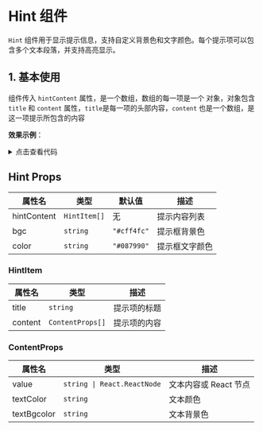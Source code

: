 # Hint 组件


`Hint` 组件用于显示提示信息，支持自定义背景色和文字颜色。每个提示项可以包含多个文本段落，并支持高亮显示。

## 1. 基本使用

组件传入 `hintContent` 属性，是一个数组，数组的每一项是一个 对象，对象包含 `title` 和 `content` 属性，`title`是每一项的头部内容，`content` 也是一个数组，是这一项提示所包含的内容

**效果示例**：

<Card>
<Basic />
<details className="mt-3">
<summary>点击查看代码</summary>
```jsx
import { useState, useEffect, useRef } from "react";
import { useParams } from "react-router-dom";
import React from "react";
import Hint from "@site/src/components/adou-hint";

interface BasicProps {}

const Basic = ({}: BasicProps) => {
  const hintContent = [
    {
      title: "提示标题1",
      content: [
        {
          value: "这是普通文本。",
        },
        {
          value: "这是高亮文本。",
          textColor: "#ff0000",
          textBgcolor: "#ffff00",
        },
      ],
    },
    {
      title: "提示标题2",
      content: [{ value: "另一个普通文本。" }],
    },
  ];

  return (
    <div className="basic-wrapper">
      <Hint hintContent={hintContent} bgc="#e0f7fa" color="#006064"></Hint>
    </div>
  );
};

export default Basic;

```
</details>
</Card>

## 2. 自定义文本内容

如果不像 **基本使用** 那样通过对 `content` 下的 `textColor` 和 `textBgcolor` 属性赋值，可以直接 **自定义** 要展示的内容

**效果示例**：

<Card>
<Custom />
<details className="mt-3">
<summary>点击查看代码</summary>
```jsx
import { useState, useEffect, useRef } from "react";
import { useParams } from "react-router-dom";
import React from "react";
import Hint from "@site/src/components/adou-hint";
import Button from "@site/src/components/adou-button";

interface BasicProps {}

const Custom = ({}: BasicProps) => {
  const hintContent = [
    {
      title: "提示标题1",
      content: [
        {
          value: "这是普通文本。",
        },
        {
          value: (
            <span>
              这是自定义文本：
              <Button
                onClick={() => window.alert("这是一个提示")}
                type="primary"
                size="sm"
              >
                提示
              </Button>
            </span>
          ),
        },
      ],
    },
    {
      title: "提示标题2",
      content: [{ value: "另一个普通文本。" }],
    },
  ];

  return (
    <div className="custom-wrapper">
      <Hint hintContent={hintContent} bgc="#bbf146" color="black"></Hint>
    </div>
  );
};

export default Custom;

```
</details>
</Card>


## Hint Props

| 属性名      | 类型                | 默认值       | 描述                       |
| ----------- | ------------------- | ------------ | -------------------------- |
| hintContent | `HintItem[]`        | 无           | 提示内容列表               |
| bgc         | `string`            | `"#cff4fc"`  | 提示框背景色               |
| color       | `string`            | `"#087990"`  | 提示框文字颜色             |

### HintItem

| 属性名  | 类型          | 描述               |
| ------- | ------------- | ------------------ |
| title   | `string`      | 提示项的标题       |
| content | `ContentProps[]` | 提示项的内容       |

### ContentProps

| 属性名      | 类型                     | 描述                       |
| ----------- | ------------------------ | -------------------------- |
| value       | `string \| React.ReactNode` | 文本内容或 React 节点      |
| textColor   | `string`                 | 文本颜色                   |
| textBgcolor | `string`                 | 文本背景色                 |

